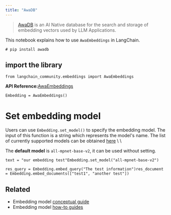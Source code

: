 ```yaml
---
title: "AwaDB"
---
```


> [AwaDB](https://github.com/awa-ai/awadb) is an AI Native database for the search and storage of embedding vectors used by LLM Applications.

This notebook explains how to use `AwaEmbeddings` in LangChain.

```
# pip install awadb
```

## import the library

```
from langchain_community.embeddings import AwaEmbeddings
```

**API Reference:**[AwaEmbeddings](https://python.langchain.com/api_reference/community/embeddings/langchain_community.embeddings.awa.AwaEmbeddings.html)

```
Embedding = AwaEmbeddings()
```

# Set embedding model

Users can use `Embedding.set_model()` to specify the embedding model. The input of this function is a string which represents the model's name. The list of currently supported models can be obtained [here](https://github.com/awa-ai/awadb) \ \\

The **default model** is `all-mpnet-base-v2`, it can be used without setting.

```
text = "our embedding test"Embedding.set_model("all-mpnet-base-v2")
```

```
res_query = Embedding.embed_query("The test information")res_document = Embedding.embed_documents(["test1", "another test"])
```

## Related

* Embedding model [conceptual guide](/oss/concepts/embedding_models)
* Embedding model [how-to guides](/oss/how_to/#embedding-models)
